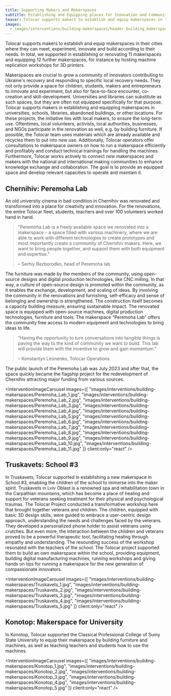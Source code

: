 ```yaml
---
title: Supporting Makers and Makerspaces
subtitle: Establishing and Equipping places for Innovation and Community
teaser: Tolocar supports makers to establish and equip makerspaces in their cities where they can meet, experiment, innovate and build according to their needs. In total, we supported in establishing or renovating 11 makerspaces and equipping 12 further makerspaces, for instance by hosting machine replication workshops for 3D printers.
images:
  - images/interventions/building-makerspaces/header_building_makerspaces.jpg
---
```


Tolocar supports makers to establish and equip makerspaces in their cities where they can meet, experiment, innovate and build according to their needs. In total, we supported in establishing or renovating 11 makerspaces and equipping 12 further makerspaces, for instance by hosting machine replication workshops for 3D printers. 

Makerspaces are crucial to grow a community of innovators contributing to Ukraine's recovery and responding to specific local recovery needs. They not only provide a space for children, students, makers and entrepreneurs to innovate and experiment, but also for face-to-face encounter, co-creation and skill-development. Universities and libraries can substitute as such spaces, but they are often not equipped specifically for that purpose. Tolocar supports makers in establishing and equipping makerspaces in universities, schools, libraries, abandoned buildings, or other locations.
For these projects, the initiative lies with local makers, to ensure the long-term use. Oftentimes, local volunteers, activists, local authorities, businesses, and NGOs participate in the renovation as well, e.g. by building furniture. If possible, the Tolocar team uses materials which are already available and recycles them to put into new use. Additionally, Tolocar operators offer consultations to makerspace owners on how to run a makerspace efficiently and profitably and conduct technical trainings for handling the machines. Furthermore, Tolocar works actively to connect new makerspaces and makers with the national and international making communities to enhance knowledge exchange and collaboration.
The goal is to provide an equipped space and develop relevant capacities to operate and maintain it. 

## Chernihiv: Peremoha Lab
An old university cinema in bad condition in Chernihiv was renovated and transformed into a place for creativity and innovation. For the renovations, the entire Tolocar fleet, students, teachers and over 100 volunteers worked hand in hand. 

> "Peremoha Lab is a freely available space we renovated into a makerspace – a space filled with various machinery, where we are able to work with different technologies to create prototypes and most importantly create a community of Chernihiv makers. Here, we want to bring people together, and support them with both equipment and expertise."
> 
> – Serhiy Bezborodko, head of Peremoha lab

The furniture was made by the members of the community, using open-source designs and digital production technologies, like CNC milling. In that way, a culture of open-source design is promoted within the community, as it enables the exchange, development, and scaling of ideas. By involving the community in the renovations and furnishing, self-efficacy and sense of belonging and ownership is strengthened. The construction itself becomes a capacity building measure, ensuring sustainable impact. The renovated space is equipped with open-source machines, digital production technologies, furniture and tools. The makerspace “Peremoha Lab” offers the community free access to modern equipment and technologies to bring ideas to life.

> "Having the opportunity to turn conversations into tangible things is paving the way to the kind of community we want to build. This lab will provide them with the incentive to grow and gain momentum."
> 
> – Konstantyn Leonenko, Tolocar Operations

The public launch of the Peremoha Lab was July 2023 and after that, the space quickly became the flagship project for the redevelopment of Chernihiv attracting major funding from various sources.


<InterventionImageCarousel
  images={[
    "images/interventions/building-makerspaces/Peremoha_Lab_1.jpg",
    "images/interventions/building-makerspaces/Peremoha_Lab_2.jpg",
    "images/interventions/building-makerspaces/Peremoha_Lab_3.jpg",
    "images/interventions/building-makerspaces/Peremoha_Lab_4.jpg",
    "images/interventions/building-makerspaces/Peremoha_Lab_5.jpg",
    "images/interventions/building-makerspaces/Peremoha_Lab_6.jpg",
    "images/interventions/building-makerspaces/Peremoha_Lab_7.jpg",
    "images/interventions/building-makerspaces/Peremoha_Lab_8.jpg",
    "images/interventions/building-makerspaces/Peremoha_Lab_9.jpg",
    "images/interventions/building-makerspaces/Peremoha_Lab_10.jpg",
    "images/interventions/building-makerspaces/Peremoha_Lab_11.jpg"
  ]}
  client:only="react"
/>


## Truskavets: School #3
In Truskavets, Tolocar supported in establishing a new makerspace in School #3, enabling the children of the school to immerse into the maker spirit. Truskavets in Lviv Oblast is a renowned spa and rehabilitation town in the Carpathian mountains, which has become a place of healing and support for veterans seeking treatment for their physical and psychological traumas. The Tolocar Project conducted a transformative workshop here that brought together veterans and children. The children, equipped with basic 3D design skills, were guided to embrace a user-centric design approach, understanding the needs and challenges faced by the veterans. They developed a personalized phone holder to assist veterans using crutches. But even more,  the interaction between the children and veterans proved to be a powerful therapeutic tool, facilitating healing through empathy and understanding. The resounding success of the workshop resonated with the teachers of the school. The Tolocar project supported them to build an own makerspace within the school, providing equipment, building digital manufacturing machines, running workshops and giving hands on tips for running a makerspace for the new generation of compassionate innovators.

<InterventionImageCarousel
  images={[
    "images/interventions/building-makerspaces/Truskavets_1.jpg",
    "images/interventions/building-makerspaces/Truskavets_2.jpg",
    "images/interventions/building-makerspaces/Truskavets_3.jpg",
    "images/interventions/building-makerspaces/Truskavets_4.jpg",
    "images/interventions/building-makerspaces/Truskavets_5.jpg"
  ]}
  client:only="react"
/>

## Konotop: Makerspace for University
In Konotop, Tolocar supported the Classical Professional College of Sumy State University to equip their makerspace by building furniture and machines, as well as teaching teachers and students how to use the machines. 


<InterventionImageCarousel
  images={[
    "images/interventions/building-makerspaces/Konotop_1.jpg",
    "images/interventions/building-makerspaces/Konotop_2.jpg",
    "images/interventions/building-makerspaces/Konotop_3.jpg",
    "images/interventions/building-makerspaces/Konotop_4.jpg",
    "images/interventions/building-makerspaces/Konotop_5.jpg"
  ]}
  client:only="react"
/>